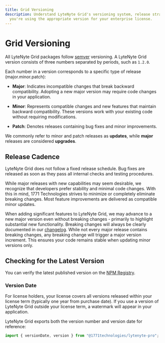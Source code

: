 ```yaml
---
title: Grid Versioning
description: Understand LyteNyte Grid's versioning system, release strategy, and how to ensure
  you're using the appropriate version for your enterprise license.
---
```


# Grid Versioning

All LyteNyte Grid packages follow [semver](https://semver.org/) versioning. A LyteNyte Grid version
consists of three numbers separated by periods, such as `1.2.0`.

Each number in a version corresponds to a specific type of release (major.minor.patch):

- **Major**: Indicates incompatible changes that break backward compatibility. Adopting a new major
  version may require code changes in your application.

- **Minor**: Represents compatible changes and new features that maintain backward compatibility.
  These versions work with your existing code without requiring modifications.

- **Patch**: Denotes releases containing bug fixes and minor improvements.

We commonly refer to minor and patch releases as **updates**, while **major** releases are
considered **upgrades**.

## Release Cadence

LyteNyte Grid does not follow a fixed release schedule. Bug fixes are released as soon as they
pass all internal checks and testing procedures.

While major releases with new capabilities may seem desirable, we recognize that developers prefer
stability and minimal code changes. With this in mind, 1771 Technologies strives to minimize or
completely eliminate breaking changes. Most feature improvements are delivered as compatible minor
updates.

When adding significant features to LyteNyte Grid, we may advance to a new major version even without
breaking changes - primarily to highlight substantial new functionality. Breaking changes
will always be clearly documented in our [changelog](/docs/changelog/latest). While not every
major release contains breaking changes, any breaking change will trigger a major version
increment. This ensures your code remains stable when updating minor versions only.

## Checking for the Latest Version

You can verify the latest published version on the
[NPM Registry](https://www.npmjs.com/package/@1771technologies/lytenyte-pro).

### Version Date

For license holders, your license covers all versions released within your license term
(typically one year from purchase date). If you use a version of LyteNyte Grid outside your license
term, a watermark will appear in your application.

LyteNyte Grid exports both the version number and version date for reference:

```ts
import { versionDate, version } from "@1771technologies/lytenyte-pro";
```
